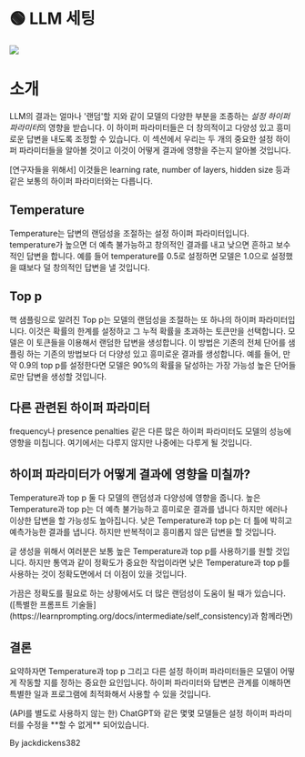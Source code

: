 
# 🟢 LLM 세팅

<div style={{ textAlign: "center" }}>
  <Image
    src={"/docs/assets/basics/temperature.svg"}
    width={1247}
    height={1983}
    style={{
      width: "500px",
      height: "300px",
      verticalAlign: "top",
      margin: "auto",
    }}
  />
</div>

# 소개

LLM의 결과는 얼마나 '랜덤'할 지와 같이 모델의 다양한 부분을 조종하는 *설정 하이퍼 파라미터*의 영향을 받습니다. 이 하이퍼 파라미터들은 더 창의적이고 다양성 있고 흥미로운 답변을 내도록 조정할 수 있습니다. 이 섹션에서 우리는 두 개의 중요한 설정 하이퍼 파라미터들을 알아볼 것이고 이것이 어떻게 결과에 영향을 주는지 알아볼 것입니다.

<Note>
  [연구자들을 위해서] 이것들은 learning rate, number of layers, hidden size 등과
  같은 보통의 하이퍼 파라미터와는 다릅니다.
</Note>

## Temperature

Temperature는 답변의 랜덤성을 조절하는 설정 하이퍼 파라미터입니다. temperature가 높으면 더 예측 불가능하고 창의적인 결과를 내고 낮으면 흔하고 보수적인 답변을 합니다. 예를 들어 temperature를 0.5로 설정하면 모델은 1.0으로 설정했을 떄보다 덜 창의적인 답변을 낼 것입니다.

## Top p

핵 샘플링으로 알려진 Top p는 모델의 랜덤성을 조절하는 또 하나의 하이퍼 파라미터입니다. 이것은 확률의 한계를 설정하고 그 누적 확률을 초과하는 토큰만을 선택합니다. 모델은 이 토큰들을 이용해서 랜덤한 답변을 생성합니다. 이 방법은 기존의 전체 단어를 샘플링 하는 기존의 방법보다 더 다양성 있고 흥미로운 결과를 생성합니다. 예를 들어, 만약 0.9의 top p를 설정한다면 모델은 90%의 확률을 달성하는 가장 가능성 높은 단어들로만 답변을 생성할 것입니다.

## 다른 관련된 하이퍼 파라미터

frequency나 presence penalties 같은 다른 많은 하이퍼 파라미터도 모델의 성능에 영향을 미칩니다. 여기에서는 다루지 않지만 나중에는 다루게 될 것입니다.

## 하이퍼 파라미터가 어떻게 결과에 영향을 미칠까?

Temperature과 top p 둘 다 모델의 랜덤성과 다양성에 영향을 줍니다. 높은 Temperature과 top p는 더 예측 불가능하고 흥미로운 결과를 냅니다 하지만 에러나 이상한 답변을 할 가능성도 높아집니다. 낮은 Temperature과 top p는 더 틀에 박히고 예측가능한 결과를 냅니다. 하지만 반복적이고 흥미롭지 않은 답변을 할 것입니다.

글 생성을 위해서 여러분은 보통 높은 Temperature과 top p를 사용하기를 원할 것입니다. 하지만 통역과 같이 정확도가 중요한 작업이라면 낮은 Temperature과 top p를 사용하는 것이 정확도면에서 더 이점이 있을 것입니다.

<Note>
  가끔은 정확도를 필요로 하는 상황에서도 더 많은 랜덤성이 도움이 될 때가
  있습니다. ([특별한 프롬프트
  기술들](https://learnprompting.org/docs/intermediate/self_consistency)과
  함께라면)
</Note>

## 결론

요약하자면 Temperature과 top p 그리고 다른 설정 하이퍼 파라미터들은 모델이 어떻게 작동할 지를 정하는 중요한 요인입니다. 하이퍼 파라미터와 답변은 관계를 이해하면 특별한 일과 프로그램에 최적화해서 사용할 수 있을 것입니다.

<Caution>
  (API를 별도로 사용하지 않는 한) ChatGPT와 같은 몇몇 모델들은 설정 하이퍼
  파라미터를 수정을 **할 수 없게** 되어있습니다.
</Caution>

By jackdickens382
